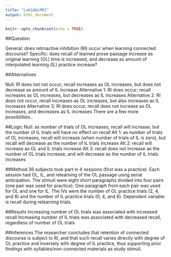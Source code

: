 ```yaml
---
title: "Lab1QALMRI"
output: html_document
---
```


```r
knitr::opts_chunk$set(echo = TRUE)
```
##Question

General: does retroactive inhibition (RI) occur when learning connected discourse?
Specific: does recall of learned prose passage increase as original learning (OL) time is increased, and decrease as amount of interpolated learning (IL) practice increase?

##Alternatives

Null: RI does not not occur; recall increases as OL increases, but does not decrease as amount of IL increase
Alternative 1: RI does occur; recall increases as OL increases, but decreases as IL increases
Alternative 2: RI does not occur, recall increases as OL increases, but also increases as IL increases
Alternative 3; RI does occur, recall does not increase as OL increases, and decreases as IL increases
There are a few more possibilities..

##Logic
Null: as number of trials of OL increases, recall will increase, but the number of IL trials will have no effect on recall
Alt 1: as number of trials of OL increases, recall will increase (when number of trials of IL is zero), but recall will decrease as the number of IL trials increase
Alt 2: recall will increase as OL and IL trials increase
Alt 3: recall does not increase as the number of OL trials increase, and will decrease as the number of IL trials increases

##Method
36 subjects took part in 4 sessions (first was a practice). Each session had OL, IL, and relearning of the OL passage using serial anticipation. The stimuli were eight short paragraphs divided into four pairs (one pair was used for practice). One paragraph from each pair was used for OL and one for IL. The IVs were the number of OL practice trials (2, 4, and 8) and the number of IL practice trials (0, 4, and 8). Dependent variable is recall during relearning trials.


##Results
Increasing number of OL trials was associated with increased recall
Increasing number of IL trials was associated with decreased recall, regardless of number of OL trials

##Inferences
The researcher concludes that retention of connected discourse is subject to RI, and that such recall varies directly with degree of OL practice and inversely with degree of IL practice, thus supporting prior findings with syllables/non-connected materials as study stimuli.